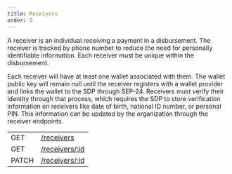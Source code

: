 ```yaml
---
title: Receivers
order: 5
---
```



A receiver is an individual receiving a payment in a disbursement. The receiver is tracked by phone number to reduce the need for personally identifiable information. Each receiver must be unique within the disbursement. 

Each receiver will have at least one wallet associated with them. The wallet public key will remain null until the receiver registers with a wallet provider and links the wallet to the SDP through SEP-24. Receivers must verify their identity through that process, which requires the SDP to store verification information on receivers like date of birth, national ID number, or personal PIN. This information can be updated by the organization through the receiver endpoints.

<EndpointsTable title="Endpoints">

|       |                                                  |
| ----- | ------------------------------------------------ |
| GET   | [/receivers](../list-all-receivers.api.mdx)      |
| GET   | [/receivers/:id](../retrieve-a-receiver.api.mdx) |
| PATCH | [/receivers/:id](../update-a-receiver.api.mdx)   |

</EndpointsTable>
